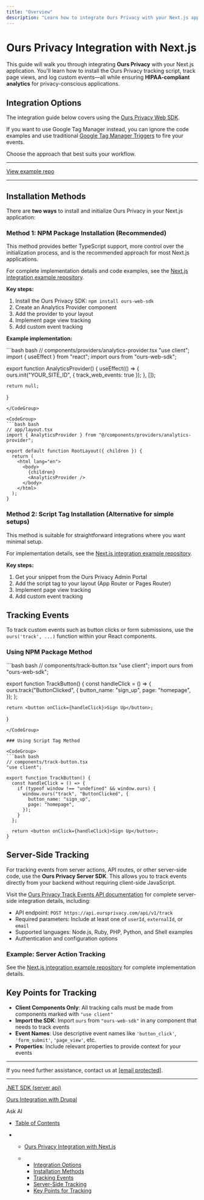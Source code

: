 ```yaml
---
title: "Overview"
description: "Learn how to integrate Ours Privacy with your Next.js application to track page views and custom events effortlessly with HIPAA-compliant analytics."
---
```


# Ours Privacy Integration with Next.js

This guide will walk you through integrating **Ours Privacy** with your Next.js application. You'll learn how to install the Ours Privacy tracking script, track page views, and log custom events—all while ensuring **HIPAA-compliant analytics** for privacy-conscious applications.

## Integration Options

The integration guide below covers using the [Ours Privacy Web SDK](/docs/web-sdk-javascript).

If you want to use Google Tag Manager instead, you can ignore the code examples and use traditional [Google Tag Manager Triggers](/docs/gtm-install) to fire your events.

Choose the approach that best suits your workflow.

***

[View example repo](https://github.com/with-ours/ours-nextjs-example)

***

## Installation Methods

There are **two ways** to install and initialize Ours Privacy in your Next.js application:

### Method 1: NPM Package Installation (Recommended)

This method provides better TypeScript support, more control over the initialization process, and is the recommended approach for most Next.js applications.

For complete implementation details and code examples, see the [Next.js integration example repository](https://github.com/with-ours/ours-nextjs-example).

**Key steps:**

1. Install the Ours Privacy SDK: `npm install ours-web-sdk`
2. Create an Analytics Provider component
3. Add the provider to your layout
4. Implement page view tracking
5. Add custom event tracking

**Example implementation:**

<CodeGroup>
  ```bash bash
  // components/providers/analytics-provider.tsx
  "use client";
  import { useEffect } from "react";
  import ours from "ours-web-sdk";

  export function AnalyticsProvider() {
    useEffect(() => {
      ours.init("YOUR_SITE_ID", { track_web_events: true });
    }, []);

    return null;
  }
  ```
</CodeGroup>

<CodeGroup>
  ```bash bash
  // app/layout.tsx
  import { AnalyticsProvider } from "@/components/providers/analytics-provider";

  export default function RootLayout({ children }) {
    return (
      <html lang="en">
        <body>
          {children}
          <AnalyticsProvider />
        </body>
      </html>
    );
  }
  ```
</CodeGroup>

### Method 2: Script Tag Installation (Alternative for simple setups)

This method is suitable for straightforward integrations where you want minimal setup.

For implementation details, see the [Next.js integration example repository](https://github.com/with-ours/ours-nextjs-example).

**Key steps:**

1. Get your snippet from the Ours Privacy Admin Portal
2. Add the script tag to your layout (App Router or Pages Router)
3. Implement page view tracking
4. Add custom event tracking

## Tracking Events

To track custom events such as button clicks or form submissions, use the `ours('track', ...)` function within your React components.

### Using NPM Package Method

<CodeGroup>
  ```bash bash
  // components/track-button.tsx
  "use client";
  import ours from "ours-web-sdk";

  export function TrackButton() {
    const handleClick = () => {
      ours.track("ButtonClicked", {
        button_name: "sign_up",
        page: "homepage",
      });
    };

    return <button onClick={handleClick}>Sign Up</button>;
  }
  ```
</CodeGroup>

### Using Script Tag Method

<CodeGroup>
  ```bash bash
  // components/track-button.tsx
  "use client";

  export function TrackButton() {
    const handleClick = () => {
      if (typeof window !== "undefined" && window.ours) {
        window.ours("track", "ButtonClicked", {
          button_name: "sign_up",
          page: "homepage",
        });
      }
    };

    return <button onClick={handleClick}>Sign Up</button>;
  }
  ```
</CodeGroup>

## Server-Side Tracking

For tracking events from server actions, API routes, or other server-side code, use the **Ours Privacy Server SDK**. This allows you to track events directly from your backend without requiring client-side JavaScript.

Visit the [Ours Privacy Track Events API documentation](/reference/track) for complete server-side integration details, including:

* API endpoint: `POST https://api.oursprivacy.com/api/v1/track`
* Required parameters: Include at least one of `userId`, `externalId`, or `email`
* Supported languages: Node.js, Ruby, PHP, Python, and Shell examples
* Authentication and configuration options

### Example: Server Action Tracking

See the [Next.js integration example repository](https://github.com/with-ours/ours-nextjs-example) for complete implementation details.

## Key Points for Tracking

* **Client Components Only**: All tracking calls must be made from components marked with `"use client"`
* **Import the SDK**: Import `ours` from `"ours-web-sdk"` in any component that needs to track events
* **Event Names**: Use descriptive event names like `'button_click'`, `'form_submit'`, `'page_view'`, etc.
* **Properties**: Include relevant properties to provide context for your events

***

If you need further assistance, contact us at [\[email protected\]](/cdn-cgi/l/email-protection#97e4e2e7e7f8e5e3d7f8e2e5e4e7e5fee1f6f4eeb9f4f8fa).

***

[.NET SDK (server api)](/docs/dotnet)

[Ours Integration with Drupal](/docs/drupal-integration)

Ask AI

* [Table of Contents](#)

* * [Ours Privacy Integration with Next.js](#ours-privacy-integration-with-nextjs)

  * * [Integration Options](#integration-options)
    * [Installation Methods](#installation-methods)
    * [Tracking Events](#tracking-events)
    * [Server-Side Tracking](#server-side-tracking)
    * [Key Points for Tracking](#key-points-for-tracking)
